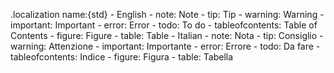 <!-- stdlib localization table -->

.localization name:{std}
    - English
      - note: Note
      - tip: Tip
      - warning: Warning
      - important: Important
      - error: Error
      - todo: To do
      - tableofcontents: Table of Contents
      - figure: Figure
      - table: Table
    - Italian
      - note: Nota
      - tip: Consiglio
      - warning: Attenzione
      - important: Importante
      - error: Errore
      - todo: Da fare
      - tableofcontents: Indice
      - figure: Figura
      - table: Tabella